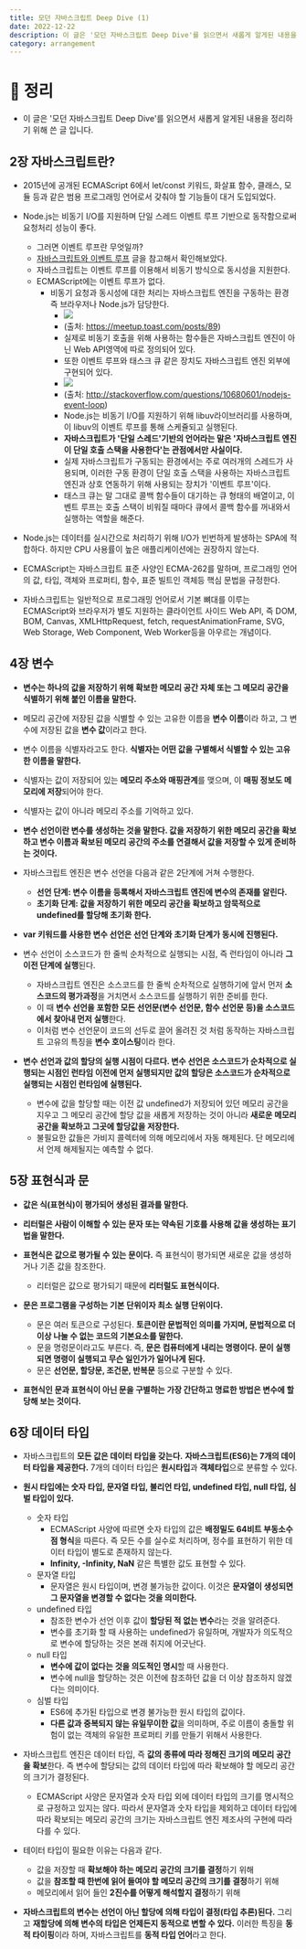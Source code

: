 ```yaml
---
title: 모던 자바스크립트 Deep Dive (1)
date: 2022-12-22
description: 이 글은 '모던 자바스크립트 Deep Dive'를 읽으면서 새롭게 알게된 내용을 정리하기 위해 쓴 글 입니다.
category: arrangement
---
```


# 📖 정리

- 이 글은 '모던 자바스크립트 Deep Dive'를 읽으면서 새롭게 알게된 내용을 정리하기 위해 쓴 글 입니다.

## 2장 자바스크립트란?

- 2015년에 공개된 ECMAScript 6에서 let/const 키워드, 화살표 함수, 클래스, 모듈 등과 같은 범용 프로그래밍 언어로서 갖춰야 할 기능들이 대거 도입되었다.

- Node.js는 비동기 I/O를 지원하며 단일 스레드 이벤트 루프 기반으로 동작함으로써 요청처리 성능이 좋다.

  - 그러면 이벤트 루프란 무엇일까?
  - [자바스크립트와 이벤트 루프](https://meetup.toast.com/posts/89) 글을 참고해서 확인해보았다.
  - 자바스크립트는 이벤트 루프를 이용해서 비동기 방식으로 동시성을 지원한다.
  - ECMAScript에는 이벤트 루프가 없다.
    - 비동기 요청과 동시성에 대한 처리는 자바스크립트 엔진을 구동하는 환경 즉 브라우저나 Node.js가 담당한다.
      - ![](https://velog.velcdn.com/images/yooji0415/post/98fe9b2e-8058-4f2d-9b29-025a167e5585/image.png)
      - (출처: https://meetup.toast.com/posts/89)
      - 실제로 비동기 호출을 위해 사용하는 함수들은 자바스크립트 엔진이 아닌 Web API영역에 따로 정의되어 있다.
      - 또한 이벤트 루프와 태스크 큐 같은 장치도 자바스크립트 엔진 외부에 구현되어 있다.
      - ![](https://velog.velcdn.com/images/yooji0415/post/b076b1e1-dc52-4bfa-9224-691e492bfba7/image.jpeg)
      - (출처: http://stackoverflow.com/questions/10680601/nodejs-event-loop)
      - Node.js는 비동기 I/O를 지원하기 위해 libuv라이브러리를 사용하며, 이 libuv의 이벤트 루프를 통해 스케쥴되고 실행된다.
      - **자바스크립트가 '단일 스레드'기반의 언어라는 말은 '자바스크립트 엔진이 단일 호출 스택을 사용한다'는 관점에서만 사실이다.**
      - 실제 자바스크립트가 구동되는 환경에서는 주로 여러개의 스레드가 사용되며, 이러한 구동 환경이 단일 호출 스택을 사용하는 자바스크립트 엔진과 상호 연동하기 위해 사용되는 장치가 '이벤트 루프'이다.
      - 태스크 큐는 말 그대로 콜백 함수들이 대기하는 큐 형태의 배열이고, 이벤트 루프는 호출 스택이 비워질 때마다 큐에서 콜백 함수를 꺼내와서 실행하는 역할을 해준다.

- Node.js는 데이터를 실시간으로 처리하기 위해 I/O가 빈번하게 발생하는 SPA에 적합하다. 하지만 CPU 사용률이 높은 애플리케이션에는 권장하지 않는다.

- ECMAScript는 자바스크립트 표준 사양인 ECMA-262를 말하며, 프로그래밍 언어의 값, 타입, 객체와 프로퍼티, 함수, 표준 빌트인 객체등 핵심 문법을 규정한다.

- 자바스크립트는 일반적으로 프로그래밍 언어로서 기본 뼈대를 이루는 ECMAScript와 브라우저가 별도 지원하는 클라이언트 사이드 Web API, 즉 DOM, BOM, Canvas, XMLHttpRequest, fetch, requestAnimationFrame, SVG, Web Storage, Web Component, Web Worker등을 아우르는 개념이다.

## 4장 변수

- **변수는 하나의 값을 저장하기 위해 확보한 메모리 공간 자체 또는 그 메모리 공간을 식별하기 위해 붙인 이름을 말한다.**

- 메모리 공간에 저장된 값을 식별할 수 있는 고유한 이름을 **변수 이름**이라 하고, 그 변수에 저장된 값을 **변수 값**이라고 한다.

- 변수 이름을 식별자라고도 한다. **식별자는 어떤 값을 구별해서 식별할 수 있는 고유한 이름을 말한다.**

- 식별자는 값이 저장되어 있는 **메모리 주소와 매핑관계**를 맺으며, 이 **매핑 정보도 메모리에 저장**되어야 한다.

- 식별자는 값이 아니라 메모리 주소를 기억하고 있다.

- **변수 선언이란 변수를 생성하는 것을 말한다. 값을 저장하기 위한 메모리 공간을 확보하고 변수 이름과 확보된 메모리 공간의 주소를 연결해서 값을 저장할 수 있게 준비하는 것이다.**

- 자바스크립트 엔진은 변수 선언을 다음과 같은 2단계에 거쳐 수행한다.

  - **선언 단계: 변수 이름을 등록해서 자바스크립트 엔진에 변수의 존재를 알린다.**
  - **초기화 단계: 값을 저장하기 위한 메모리 공간을 확보하고 암묵적으로 undefined를 할당해 초기화 한다.**

- **var 키워드를 사용한 변수 선언은 선언 단계와 초기화 단계가 동시에 진행된다.**

- 변수 선언이 소스코드가 한 줄씩 순차적으로 실행되는 시점, 즉 런타임이 아니라 **그 이전 단계에 실행**된다.

  - 자바스크립트 엔진은 소스코드를 한 줄씩 순차적으로 실행하기에 앞서 먼저 **소스코드의 평가과정**을 거치면서 소스코드를 실행하기 위한 준비를 한다.
  - 이 때 **변수 선언을 포함한 모든 선언문(변수 선언문, 함수 선언문 등)을 소스코드에서 찾아내 먼저 실행**한다.
  - 이처럼 변수 선언문이 코드의 선두로 끌어 올려진 것 처럼 동작하는 자바스크립트 고유의 특징을 **변수 호이스팅**이라 한다.

- **변수 선언과 값의 할당의 실행 시점이 다르다. 변수 선언은 소스코드가 순차적으로 실행되는 시점인 런타임 이전에 먼저 실행되지만 값의 할당은 소스코드가 순차적으로 실행되는 시점인 런타임에 실행된다.**
  - 변수에 값을 할당할 때는 이전 값 undefined가 저장되어 있던 메모리 공간을 지우고 그 메모리 공간에 할당 값을 새롭게 저장하는 것이 아니라 **새로운 메모리 공간을 확보하고 그곳에 할당값을 저장한다.**
  - 불필요한 값들은 가비지 콜렉터에 의해 메모리에서 자동 해제된다. 단 메모리에서 언제 해제될지는 예측할 수 없다.

## 5장 표현식과 문

- **값은 식(표현식)이 평가되어 생성된 결과를 말한다.**

- **리터럴은 사람이 이해할 수 있는 문자 또는 약속된 기호를 사용해 값을 생성하는 표기법을 말한다.**

- **표현식은 값으로 평가될 수 있는 문이다.** 즉 표현식이 평가되면 새로운 값을 생성하거나 기존 값을 참조한다.

  - 리터럴은 값으로 평가되기 때문에 **리터럴도 표현식이다.**

- **문은 프로그램을 구성하는 기본 단위이자 최소 실행 단위이다.**
  - 문은 여러 토큰으로 구성된다. **토큰이란 문법적인 의미를 가지며, 문법적으로 더 이상 나눌 수 없는 코드의 기본요소를 말한다.**
  - 문을 명령문이라고도 부른다. 즉, **문은 컴퓨터에게 내리는 명령이다. 문이 실행되면 명령이 실행되고 무슨 일인가가 일어나게 된다.**
  - 문은 **선언문, 할당문, 조건문, 반복문** 등으로 구분할 수 있다.
- **표현식인 문과 표현식이 아닌 문을 구별하는 가장 간단하고 명료한 방법은 변수에 할당해 보는 것이다.**

## 6장 데이터 타입

- 자바스크립트의 **모든 값은 데이터 타입을 갖는다.** **자바스크립트(ES6)는 7개의 데이터 타입을 제공한다.** 7개의 데이터 타입은 **원시타입**과 **객체타입**으로 분류할 수 있다.
- **원시 타입에는 숫자 타입, 문자열 타입, 불리언 타입, undefined 타입, null 타입, 심벌 타입이 있다.**

  - 숫자 타입
    - ECMAScript 사양에 따르면 숫자 타입의 값은 **배정밀도 64비트 부동소수점 형식**을 따른다. 즉 모든 수를 실수로 처리하며, 정수를 표현하기 위한 데이터 타입이 별도로 존재하지 않는다.
    - **Infinity, -Infinity, NaN** 같은 특별한 값도 표현할 수 있다.
  - 문자열 타입
    - 문자열은 원시 타입이며, 변경 불가능한 값이다. 이것은 **문자열이 생성되면 그 문자열을 변경할 수 없다는 것을 의미한다.**
  - undefined 타입
    - 참조한 변수가 선언 이후 값이 **할당된 적 없는 변수**라는 것을 알려준다.
    - 변수를 초기화 할 때 사용하는 undefined가 유일하며, 개발자가 의도적으로 변수에 할당하는 것은 본래 취지에 어긋난다.
  - null 타입
    - **변수에 값이 없다는 것을 의도적인 명시**할 때 사용한다.
    - 변수에 null을 할당하는 것은 이전에 참조하던 값을 더 이상 참조하지 않겠다는 의미이다.
  - 심벌 타입
    - ES6에 추가된 타입으로 변경 불가능한 원시 타입의 값이다.
    - **다른 값과 중복되지 않는 유일무이한 값**을 의미하며, 주로 이름이 충돌할 위험이 없는 객체의 유일한 프로퍼티 키를 만들기 위해서 사용한다.

- 자바스크립트 엔진은 데이터 타입, 즉 **값의 종류에 따라 정해진 크기의 메모리 공간을 확보**한다. 즉 변수에 할당되는 값의 데이터 타입에 따라 확보해야 할 메모리 공간의 크기가 결정된다.

  - ECMAScript 사양은 문자열과 숫자 타입 외에 데이터 타입의 크기를 명시적으로 규정하고 있지는 않다. 따라서 문자열과 숫자 타입을 제외하고 데이터 타입에 따라 확보되는 메모리 공간의 크기는 자바스크립트 엔진 제조사의 구현에 따라 다를 수 있다.

- 테이터 타입이 필요한 이유는 다음과 같다.

  - 값을 저장할 때 **확보해야 하는 메모리 공간의 크기를 결정**하기 위해
  - 값을 **참조할 때 한번에 읽어 들여야 할 메모리 공간의 크기를 결정**하기 위해
  - 메모리에서 읽어 들인 **2진수를 어떻게 해석할지 결정**하기 위해

- **자바스크립트의 변수는 선언이 아닌 할당에 의해 타입이 결정(타입 추론)된다.** 그리고 **재할당에 의해 변수의 타입은 언제든지 동적으로 변할 수 있다.** 이러한 특징을 **동적 타이핑**이라 하며, 자바스크립트를 **동적 타입 언어**라고 한다.
